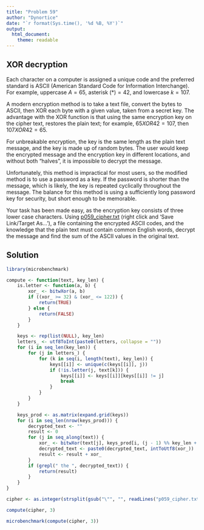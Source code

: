 ```yaml
---
title: "Problem 59"
author: "Dynortice"
date: "`r format(Sys.time(), '%d %B, %Y')`"
output:
  html_document:
    theme: readable
---
```

## XOR decryption

Each character on a computer is assigned a unique code and the preferred standard is ASCII (American Standard Code for Information Interchange). For example, uppercase $A = 65$, asterisk $(*) = 42$, and lowercase $k = 107$.

A modern encryption method is to take a text file, convert the bytes to ASCII, then XOR each byte with a given value, taken from a secret key. The advantage with the XOR function is that using the same encryption key on the cipher text, restores the plain text; for example, $65 XOR 42 = 107$, then $107 XOR 42 = 65$.

For unbreakable encryption, the key is the same length as the plain text message, and the key is made up of random bytes. The user would keep the encrypted message and the encryption key in different locations, and without both "halves", it is impossible to decrypt the message.

Unfortunately, this method is impractical for most users, so the modified method is to use a password as a key. If the password is shorter than the message, which is likely, the key is repeated cyclically throughout the message. The balance for this method is using a sufficiently long password key for security, but short enough to be memorable.

Your task has been made easy, as the encryption key consists of three lower case characters. Using [p059_cipher.txt](https://projecteuler.net/project/resources/p059_cipher.txt) (right click and 'Save Link/Target As...'), a file containing the encrypted ASCII codes, and the knowledge that the plain text must contain common English words, decrypt the message and find the sum of the ASCII values in the original text.

## Solution
```r
library(microbenchmark)
```
```r
compute <- function(text, key_len) {
    is.letter <- function(a, b) {
        xor_ <- bitwXor(a, b)
        if ((xor_ >= 32) & (xor_ <= 122)) {
            return(TRUE)
        } else {
            return(FALSE)
        }
    }

    keys <- rep(list(NULL), key_len)
    letters_ <- utf8ToInt(paste0(letters, collapse = ""))
    for (i in seq_len(key_len)) {
        for (j in letters_) {
            for (k in seq(i, length(text), key_len)) {
                keys[[i]] <- unique(c(keys[[i]], j))
                if (!is.letter(j, text[k])) {
                    keys[[i]] <- keys[[i]][keys[[i]] != j]
                    break
                }
            }
        }
    }

    keys_prod <- as.matrix(expand.grid(keys))
    for (i in seq_len(nrow(keys_prod))) {
        decrypted_text <- ""
        result <- 0
        for (j in seq_along(text)) {
            xor_ <- bitwXor(text[j], keys_prod[i, (j - 1) %% key_len + 1])
            decrypted_text <- paste0(decrypted_text, intToUtf8(xor_))
            result <- result + xor_
        }
        if (grepl(" the ", decrypted_text)) {
            return(result)
        }
    }
}
```
```r
cipher <- as.integer(strsplit(gsub("\"", "", readLines("p059_cipher.txt", warn = FALSE)), ",")[[1]])
```
```r
compute(cipher, 3)
```
```r
microbenchmark(compute(cipher, 3))
```
